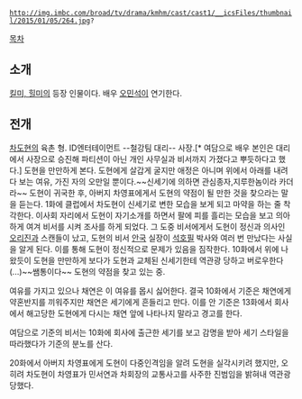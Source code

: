  http://img.imbc.com/broad/tv/drama/kmhm/cast/cast1/__icsFiles/thumbnail/2015/01/05/264.jpg?
[[목차]]

== 소개 ==
[[킬미, 힐미]]의 등장 인물이다. 배우 [[오민석]]이 연기한다.

== 전개 ==
[[차도현]]의 육촌 형. ID엔터테이먼트 --철강팀 대리-- 사장.[* 여담으로 배우 본인은 대리에서 사장으로 승진해 파티션이 아닌 개인 사무실과 비서까지 가졌다고 뿌듯하다고 했다.] 도현을 만만하게 본다. 도현에게 살갑게 굴지만 애정은 아니며 위에서 아래를 내려다 보는 여유, 가진 자의 오만일 뿐이다.~~신세기에 의하면 관심종자,지루한놈이라 카더라~~
도현이 귀국한 후, 아버지 차영표에게서 도현의 약점이 될 만한 것을 찾으라는 말을 듣는다. 1화에 클럽에서 차도현이 신세기로 변한 모습을 보게 되고 마약을 하는 줄 착각한다. 이사회 자리에서 도현이 자기소개를 하면서 팔에 피를 흘리는 모습을 보고 의아하게 여겨 비서를 시켜 조사를 하게 되었다. 그 도중 비서에게서 도현이 정신과 의사인 [[오리진(킬미, 힐미)|오리진]]과 스캔들이 났고, 도현의 비서 [[안국(킬미, 힐미)|안국]] 실장이 [[석호필(킬미, 힐미)|석호필]] 박사와 여러 번 만났다는 사실을 알게 된다. 이를 통해 도현이 정신적으로 문제가 있음을 짐작한다. 10화에서 위에 나왔듯이 도현을 만만하게 보다가 도현과 교체된 신세기한테 역관광 당하고 버로우한다(...)~~쌤통이다~~ 도현의 약점을 찾고 있는 중. 

여유를 가지고 있으나 채연은 이 여유를 몹시 싫어한다. 결국 10화에서 기준은 채연에게 약혼반지를 끼워주지만 채연은 세기에게 흔들리고 만다. 이를 안 기준은 13화에서 회사에서 해고당한 도현에게 다시는 채연 앞에 나타나지 말라고 경고를 한다.

여담으로 기준의 비서는 10화에 회사에 출근한 세기를 보고 감명을 받아 세기 스타일을 따라했다가 기준의 분노를 산다.

20화에서 아버지 차영표에게 도현이 다중인격임을 알려 도현을 실각시키려 했지만, 오히려 차도현이 차영표가 민서연과 차회장의 교통사고를 사주한 진범임을 밝혀내 역관광 당했다.
